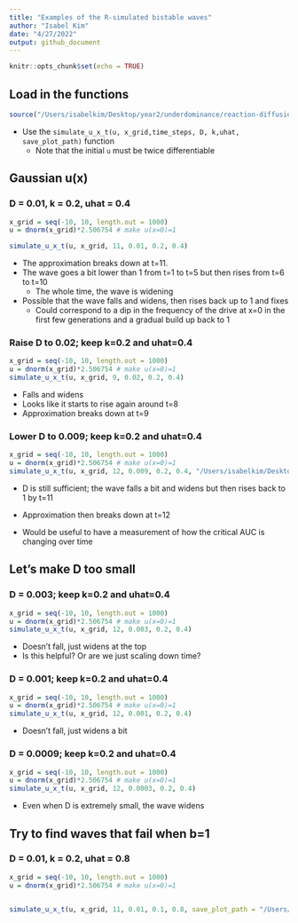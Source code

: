 ```yaml
---
title: "Examples of the R-simulated bistable waves"
author: "Isabel Kim"
date: "4/27/2022"
output: github_document
---
```


```r
knitr::opts_chunk$set(echo = TRUE)
```

## Load in the functions 
```r
source("/Users/isabelkim/Desktop/year2/underdominance/reaction-diffusion/scripts/bistable-wave.R")
```

* Use the `simulate_u_x_t(u, x_grid,time_steps, D, k,uhat, save_plot_path)` function
  + Note that the initial `u` must be twice differentiable

## Gaussian u(x)

### D = 0.01, k = 0.2, uhat = 0.4
```r
x_grid = seq(-10, 10, length.out = 1000)
u = dnorm(x_grid)*2.506754 # make u(x=0)=1

simulate_u_x_t(u, x_grid, 11, 0.01, 0.2, 0.4)
```

* The approximation breaks down at t=11.
* The wave goes a bit lower than 1 from t=1 to t=5 but then rises from t=6 to t=10
  + The whole time, the wave is widening
* Possible that the wave falls and widens, then rises back up to 1 and fixes
  + Could correspond to a dip in the frequency of the drive at x=0 in the first few generations and a gradual build up back to 1


### Raise D to 0.02; keep k=0.2 and uhat=0.4
```r
x_grid = seq(-10, 10, length.out = 1000)
u = dnorm(x_grid)*2.506754 # make u(x=0)=1
simulate_u_x_t(u, x_grid, 9, 0.02, 0.2, 0.4)
```

* Falls and widens
* Looks like it starts to rise again around t=8
* Approximation breaks down at t=9


### Lower D to 0.009; keep k=0.2 and uhat=0.4
```r
x_grid = seq(-10, 10, length.out = 1000)
u = dnorm(x_grid)*2.506754 # make u(x=0)=1
simulate_u_x_t(u, x_grid, 12, 0.009, 0.2, 0.4, "/Users/isabelkim/Desktop/year2/underdominance/reaction-diffusion/bistable-R-waves/D0.009_k0.2_uhat0.4.gif")
```
* D is still sufficient; the wave falls a bit and widens but then rises back to 1 by t=11
* Approximation then breaks down at t=12

* Would be useful to have a measurement of how the critical AUC is changing over time

## Let's make D too small

### D = 0.003; keep k=0.2 and uhat=0.4
```r
x_grid = seq(-10, 10, length.out = 1000)
u = dnorm(x_grid)*2.506754 # make u(x=0)=1
simulate_u_x_t(u, x_grid, 12, 0.003, 0.2, 0.4)
```
* Doesn't fall, just widens at the top
* Is this helpful? Or are we just scaling down time?

### D = 0.001; keep k=0.2 and uhat=0.4
```r
x_grid = seq(-10, 10, length.out = 1000)
u = dnorm(x_grid)*2.506754 # make u(x=0)=1
simulate_u_x_t(u, x_grid, 12, 0.001, 0.2, 0.4)
```
 * Doesn't fall, just widens a bit
 
 
### D = 0.0009; keep k=0.2 and uhat=0.4
```r
x_grid = seq(-10, 10, length.out = 1000)
u = dnorm(x_grid)*2.506754 # make u(x=0)=1
simulate_u_x_t(u, x_grid, 12, 0.0003, 0.2, 0.4)
```
* Even when D is extremely small, the wave widens

## Try to find waves that fail when b=1

### D = 0.01, k = 0.2, uhat = 0.8
```r
x_grid = seq(-10, 10, length.out = 1000)
u = dnorm(x_grid)*2.506754 # make u(x=0)=1


simulate_u_x_t(u, x_grid, 11, 0.01, 0.1, 0.8, save_plot_path = "/Users/isabelkim/Desktop/year2/underdominance/reaction-diffusion/bistable-R-waves/uhat80.gif") # really high invasion threshold
```